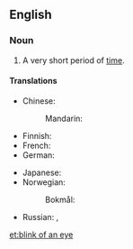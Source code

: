 ==English==

===Noun===
{{head|en|noun|head=[[blink]] of an [[eye]]}}

# {{context|idiomatic|lang=en}} A very short period of [[time]].

====Translations====
{{trans-top|very short period of time}}
* Chinese:
*: Mandarin: {{t|cmn|眨眼|tr=zhǎyǎn|sc=Hani}}
* Finnish: {{t+|fi|silmänräpäys}}
* French: {{t+|fr|clin d'œil|m}}
* German: {{t+|de|Augenblick|m}}
{{trans-mid}}
* Japanese: {{t-|ja|あっという間|tr= あっというま, a-tto iu ma|sc=Jpan}} {{qualifier|the time it takes to say "Ah!"}}
* Norwegian:
*: Bokmål: {{t+|nb|øyeblikk|n}}
* Russian: {{t+|ru|мгновение ока|n|tr=mgnovénije óka|sc=Cyrl}}, {{t+|ru|мгновение|n|tr=mgnovénije|sc=Cyrl}}
{{trans-bottom}}

[[et:blink of an eye]]